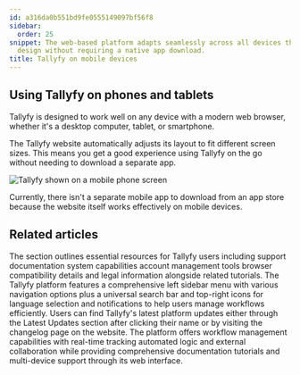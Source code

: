 ```yaml
---
id: a316da0b551bd9fe0555149097bf56f8
sidebar:
  order: 25
snippet: The web-based platform adapts seamlessly across all devices through responsive
  design without requiring a native app download.
title: Tallyfy on mobile devices
---
```


## Using Tallyfy on phones and tablets

Tallyfy is designed to work well on any device with a modern web browser, whether it's a desktop computer, tablet, or smartphone.

The Tallyfy website automatically adjusts its layout to fit different screen sizes. This means you get a good experience using Tallyfy on the go without needing to download a separate app.

![Tallyfy shown on a mobile phone screen](https://screenshots.tallyfy.com/Tallyfy-mobile-dashboard.png)

Currently, there isn't a separate mobile app to download from an app store because the website itself works effectively on mobile devices.


## Related articles
<CardGrid>
<LinkTitleCard header="<b>Pro > Miscellaneous</b>" href="/products/pro/miscellaneous/" > The section outlines essential resources for Tallyfy users including support documentation system capabilities account management tools browser compatibility details and legal information alongside related tutorials. </LinkTitleCard>
<LinkTitleCard header="<b>Tutorials > Navigate Tallyfy</b>" href="/products/pro/tutorials/navigate-tallyfy/" > The Tallyfy platform features a comprehensive left sidebar menu with various navigation options plus a universal search bar and top-right icons for language selection and notifications to help users manage workflows efficiently. </LinkTitleCard>
<LinkTitleCard header="<b>Miscellaneous > Stay updated with Tallyfy's latest features</b>" href="/products/pro/miscellaneous/how-can-i-stay-updated-with-tallyfys-latest-features/" > Users can find Tallyfy's latest platform updates either through the Latest Updates section after clicking their name or by visiting the changelog page on the website. </LinkTitleCard>
<LinkTitleCard header="<b>Tutorials > Key features</b>" href="/products/pro/tutorials/features/" > The platform offers workflow management capabilities with real-time tracking automated logic and external collaboration while providing comprehensive documentation tutorials and multi-device support through its web interface. </LinkTitleCard>
</CardGrid>